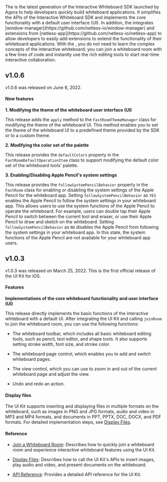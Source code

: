 <PlatformWrapper platform="ios">
The <Vg k="FAST_SDK" /> is the latest generation of the Interactive Whiteboard SDK launched by Agora to help developers quickly build whiteboard applications. It simplifies the APIs of the Interactive Whiteboard SDK and implements the core functionality with a default user interface (UI). In addition, the <Vg k="FAST_SDK" /> integrates [window-manager](https://github.com/netless-io/window-manager) and extensions from [netless-app](https://github.com/netless-io/netless-app) to allow developers to easily add extensions to extend the functionality of their whiteboard applications. With the <Vg k="FAST_SDK" />, you do not need to learn the complex concepts of the interactive whiteboard; you can join a whiteboard room with a few lines of code and instantly use the rich editing tools to start real-time interactive collaboration.

## v1.0.6

v1.0.6 was released on June 6, 2022.

#### New features
**1. Modifying the theme of the whiteboard user interface (UI)**

This release adds the `apply` method to the `FastRoomThemeManager` class for modifying the theme of the whiteboard UI. This method enables you to set the theme of the whiteboard UI to a predefined theme provided by the SDK or to a custom theme.

**2. Modifying the color set of the palette**

This release provides the `defaultColors` property in the `FastRoomDefaultOperationItem` class to support modifying the default color set of the whiteboard tools' palette.

**3. Enabling/Disabling Apple Pencil's system settings**

This release provides the `followSystemPencilBehavior` property in the `FastRoom` class for enabling or disabling the system settings of the Apple Pencil for the whiteboard app. Setting `followSystemPencilBehavior` as `YES` enables the Apple Pencil to follow the system settings in your whiteboard app. This allows users to use the system functions of the Apple Pencil to operate the whiteboard. For example, users can double tap their Apple Pencil to switch between the current tool and eraser, or use their Apple Pencil to draw and sketch on the whiteboard. Setting `followSystemPencilBehavior` as `NO` disables the Apple Pencil from following the system settings in your whiteboard app. In this state, the system functions of the Apple Pencil are not available for your whiteboard app users.

## v1.0.3

v1.0.3 was released on March 25, 2022. This is the first official release of the UI Kit for iOS.

#### Features

**Implementations of the core whiteboard functionality and user interface (UI)**

This release directly implements the basic functions of the interactive whiteboard with a default UI. After integrating the UI Kit and calling `joinRoom` to join the whiteboard room, you can use the following functions:

- The whiteboard toolbar, which includes all basic whiteboard editing tools, such as pencil, text editor, and shape tools. It also supports setting stroke width, font size, and stroke color.

- The whiteboard page control, which enables you to add and switch whiteboard pages.

- The view control, which you can use to zoom in and out of the current whiteboard page and adjust the view.

- Undo and redo an action.

#### Display files

The UI Kit supports inserting and displaying files in multiple formats on the whiteboard, such as images in PNG and JPG formats, audio and video in MP3 and MP4 formats, and documents in PPT, PPTX, DOC, DOCX, and PDF formats. For detailed implementation steps, see [Display Files](/interactive-whiteboard/develop/scenes/display-files-fast).

#### Reference

- [Join a Whiteboard Room](/interactive-whiteboard/get-started/get-started-sdk): Describes how to quickly join a whiteboard room and experience interactive whiteboard features using the UI Kit.

- [Display Files](/interactive-whiteboard/develop/scenes/display-files-fast): Describes how to call the UI Kit's APIs to insert images, play audio and video, and present documents on the whiteboard.

- [API Reference](/interactive-whiteboard/reference/fastboard-api): Provides a detailed API reference for the UI Kit.
</PlatformWrapper>